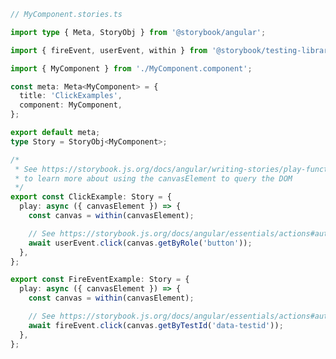 ```ts
// MyComponent.stories.ts

import type { Meta, StoryObj } from '@storybook/angular';

import { fireEvent, userEvent, within } from '@storybook/testing-library';

import { MyComponent } from './MyComponent.component';

const meta: Meta<MyComponent> = {
  title: 'ClickExamples',
  component: MyComponent,
};

export default meta;
type Story = StoryObj<MyComponent>;

/*
 * See https://storybook.js.org/docs/angular/writing-stories/play-function#working-with-the-canvas
 * to learn more about using the canvasElement to query the DOM
 */
export const ClickExample: Story = {
  play: async ({ canvasElement }) => {
    const canvas = within(canvasElement);

    // See https://storybook.js.org/docs/angular/essentials/actions#automatically-matching-args to learn how to setup logging in the Actions panel
    await userEvent.click(canvas.getByRole('button'));
  },
};

export const FireEventExample: Story = {
  play: async ({ canvasElement }) => {
    const canvas = within(canvasElement);

    // See https://storybook.js.org/docs/angular/essentials/actions#automatically-matching-args to learn how to setup logging in the Actions panel
    await fireEvent.click(canvas.getByTestId('data-testid'));
  },
};
```
